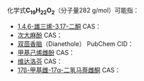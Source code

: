 {{DISPLAYTITLE:C<sub>19</sub>H<sub>22</sub>O<sub>2</sub>}}
化学式'''C<sub>19</sub>H<sub>22</sub>O<sub>2</sub>'''（分子量282 g/mol）可能指：
{{MolFormDisambigNav|C=19|H=22|O=2}}

* [[1,4,6-雄三烯-3,17-二酮|1,4,6-雄三烯-3,17-二酮]]  CAS：{{CAS|633-35-2}}
* [[次大麻酚|次大麻酚]]  CAS：{{CAS|33745-21-0}}
* [[双茴香脑|双茴香脑]]（Dianethole）  PubChem CID：
* [[甲基己烯雌酚|甲基己烯雌酚]] CAS：{{CAS|18839-90-2}}
* [[维达洛芬|维达洛芬]]  CAS：{{CAS|71109-09-6}}	
* [[17β-甲基雌-17α-二氢马萘雌酮|17β-甲基雌-17α-二氢马萘雌酮]]  CAS：{{CAS|1011733-40-6}}	

{{MolFormDisambig}}